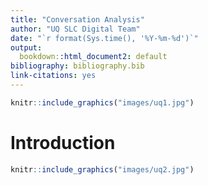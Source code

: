 ```yaml
---
title: "Conversation Analysis"
author: "UQ SLC Digital Team"
date: "`r format(Sys.time(), '%Y-%m-%d')`"
output:
  bookdown::html_document2: default
bibliography: bibliography.bib
link-citations: yes
---
```

```r
knitr::include_graphics("images/uq1.jpg")
```

# Introduction



```r
knitr::include_graphics("images/uq2.jpg")
```
